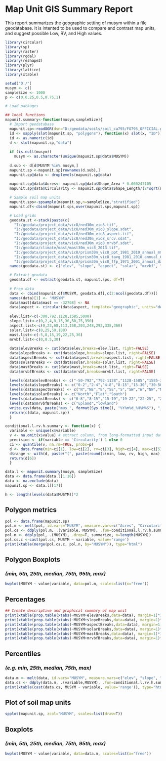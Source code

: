 # Map Unit GIS Summary Report

This report summarizes the geographic setting of musym within a file geodatabase. It is intented to be used to compare and contrast map units, and suggest possible Low, RV, and High values. 

```r
library(circular)
library(sp)
library(raster)
library(rgdal)
library(reshape2)
library(plyr)
library(lattice)
library(xtable)
```

```r
setwd("D:/")
musym <- c()
sampleSize <- 1000
p <- c(0,0.25,0.5,0.75,1)

# Load packages

## local functions
mapunit.summary<-function(musym,sampleSize){
  # Import geodatabase
  mapunit.sp<-readOGR(dsn="D:/geodata/soils/soil_ca795/FG795_OFFICIAL.gdb",layer="ca795_a", encoding="OpenFileGDB")
  id <- sapply(slot(mapunit.sp, "polygons"), function(x) slot(x, "ID"))
  id <- as.numeric(id)
  d <- slot(mapunit.sp,"data")
  
  if (is.null(musym))
    musym <- as.character(unique(mapunit.sp@data$MUSYM))
    
  d.sub <- d[d$MUSYM %in% musym,]
  mapunit.sp <-mapunit.sp[rownames(d.sub),]
  mapunit.sp@data <- droplevels(mapunit.sp@data)
  
  mapunit.sp@data$Acres<- mapunit.sp@data$Shape_Area * 0.000247105
  mapunit.sp@data$Circularity <- mapunit.sp@data$Shape_Length/(2*sqrt(mapunit.sp@data$Shape_Area/pi)*pi)

  # Sample soil map units
  mapunit.sps<-spsample(mapunit.sp,n=sampleSize,"stratified")
  mapunit.df<-cbind(mapunit.sps,over(mapunit.sps,mapunit.sp))

  # Load grids
  geodata.st <-stack(paste(c(
    "I:/geodata/project_data/vic8/ned30m_vic8.tif", 
    "I:/geodata/project_data/vic8/ned30m_vic8_slope.sdat", 
    "I:/geodata/project_data/vic8/ned30m_vic8_aspect.tif",
    "I:/geodata/project_data/vic8/ned30m_vic8_srcv.sdat",
    "I:/geodata/project_data/vic8/ned30m_vic8_mrvbf.sdat",
    "I:/geodata/climate/mast/mast30m_vic8_2013.tif", 
    "I:/geodata/project_data/vic8/prism30m_vic8_ppt_1981_2010_annual_mm.tif", 
    "I:/geodata/project_data/vic8/prism30m_vic8_tavg_1981_2010_annual_C.tif", 
    "I:/geodata/project_data/vic8/prism30m_vic8_ffp_1971_2001_annual_days.tif")))
  names(geodata.st) <- c("elev", "slope", "aspect", "solar", "mrvbf", "mast", "ppt", "temp", "ffp")

  # Extract geodata
  geodata.df <- extract(geodata.st, mapunit.sps, df=T)
  
  # Prep data
  data <- cbind(mapunit.df$MUSYM, geodata.df[,c(2:ncol(geodata.df))])
  names(data)[1] <- "MUSYM"
  data$mast[data$mast == -32768] <- NA
  data$aspect <- circular(data$aspect, template="geographic", units="degrees", modulo="2pi")
  
  elev.list<-c(-300,792,1128,1585,5000)
  slope.list<-c(0,2,4,8,15,30,50,75,350)
  aspect.list<-c(0,23,68,113,158,203,248,293,338,360) 
  solar.list<-c(0,25,50,100)
  mast.list<-c(-5,8,15,19,22,25,36)
  mrvbf.list<-c(0,0.5,30)
  
  data$elevBreaks <- cut(data$elev,breaks=elev.list, right=FALSE)
  data$slopeBreaks <- cut(data$slope,breaks=slope.list, right=FALSE)
  data$aspectBreaks <- cut(data$aspect,breaks=aspect.list, right=FALSE)
  data$solarBreaks <- cut(data$solar,breaks=solar.list, right=FALSE)
  data$mastBreaks <- cut(data$mast,breaks=mast.list, right=FALSE)
  data$mrvbfBreaks <- cut(data$mrvbf,breaks=mrvbf.list, right=FALSE)

  levels(data$elevBreaks) <- c("-50-792","792-1128","1128-1585","1585-3000")
  levels(data$slopeBreaks) <- c("0-2","2-4","4-8","8-15","15-30","30-50","50-75","75-350")
  levels(data$aspectBreaks) <- c("N","NE","E","SE","S","SW","W","NW","N")
  levels(data$solarBreaks) <- c("North","Flat","South")
  levels(data$mastBreaks) <- c("0-8","8-15","15-19","19-22","22-25", "25+")
  levels(data$mrvbfBreaks) <- c("upland","lowland")
  write.csv(data, paste("mus_", format(Sys.time(), "%Y%m%d_%H%M%S"), "_", sampleSize, ".sample.csv", sep=""))
  return(c(data, mapunit.sp))
  }

conditional.l.rv.h.summary <- function(x) {
  variable <- unique(x$variable)
  v <- na.omit(x$value) # extract column, from long-formatted input data
  precision <- if(variable == 'Circularity') 1 else 0
  ci <- quantile(v, na.rm=TRUE, probs=p) 
  d <- data.frame(min=ci[1], low=ci[2], rv=ci[3], high=ci[4], max=ci[5], stringsAsFactors=FALSE) # combine into DF
  d$range <- with(d, paste("(", paste(round(c(min, low, rv, high, max), precision),collapse=', '), ")", sep="")) # add 'range' column for pretty-printing
  return(d[6])
  }

data.l <- mapunit.summary(musym, sampleSize)
data <- data.frame(data.l[1:16])
data <- na.exclude(data)
mapunit.sp <- data.l[[17]]

h <- length(levels(data$MUSYM))*2
```

## Polygon metrics
```r
pol <- data.frame(mapunit.sp)
pol.m <- melt(pol, id.vars="MUSYM", measure.vars=c("Acres", "Circularity"))
pol.cs <- ddply(pol.m, .(variable, MUSYM), .fun=conditional.l.rv.h.summary)
pol.n <- ddply(pol, .(MUSYM), .drop=T, summarize, n=length(MUSYM))
pol.cs.c <-cast(pol.cs, MUSYM ~ variable, value='range')
print(xtable(merge(pol.cs.c, pol.n, by="MUSYM")), type="html")
```

## Polygon Boxplots
### *(min, 5th, 25th, median, 75th, 95th, max)*
```r
bwplot(MUSYM ~ value|variable, data=pol.m, scales=list(x="free"))          
```

## Percentages
```r
## Create descriptive and graphical summary of map unit
print(xtable(prop.table(xtabs(~MUSYM+elevBreaks,data=data), margin=1)*100, digits=0, caption="Elevation breaks"), type="html", caption.placement="top")
print(xtable(prop.table(xtabs(~MUSYM+slopeBreaks,data=data), margin=1)*100, digits=0, caption="Slope breaks"), type="html", caption.placement="top")
print(xtable(prop.table(xtabs(~MUSYM+aspectBreaks,data=data), margin=1)*100, digits=0, caption="Aspect breaks"), type="html", caption.placement="top")
print(xtable(prop.table(xtabs(~MUSYM+solarBreaks,data=data), margin=1)*100, digits=0, caption="Solar breaks"), type="html", caption.placement="top")
print(xtable(prop.table(xtabs(~MUSYM+mastBreaks,data=data), margin=1)*100, digits=0, caption="MAST break"), type="html", caption.placement="top")
print(xtable(prop.table(xtabs(~MUSYM+mrvbfBreaks,data=data), margin=1)*100, digits=0, caption="MRVBF breaks"), type="html", caption.placement="top")
```

## Percentiles
### *(e.g. min, 25th, median, 75th, max)*
```r
data.m <- melt(data, id.vars="MUSYM", measure.vars=c("elev", "slope", "aspect", "mast", "temp", "ppt", "ffp"))
data.cs <- ddply(data.m, .(variable,MUSYM), .fun=conditional.l.rv.h.summary)
print(xtable(cast(data.cs, MUSYM ~ variable, value='range')), type="html")
```

## Plot of soil map units
```r
spplot(mapunit.sp, zcol="MUSYM", scales=list(draw=T))
```

## Boxplots
### *(min, 5th, 25th, median, 75th, 95th, max)*
```r
bwplot(MUSYM ~ value|variable, data=data.m, scales=list(x="free"))          
```

